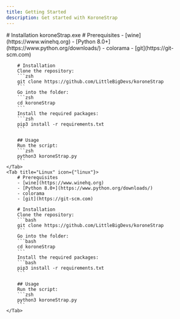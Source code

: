 ```yaml
---
title: Getting Started
description: Get started with KoroneStrap
---
```


<Tabs>
    <Tab title="Windows" icon={"windows"}>
        # Installation
        <Card title="Download latest release" icon="download" href="https://github.com/LittleBigDevs/koroneStrap/releases/latest/download/koroneStrap.exe">
            koroneStrap.exe
        </Card>
    </Tab>
    <Tab title="macOS" icon={"apple"}>
        # Prerequisites
        - [wine](https://www.winehq.org)
        - [Python 8.0+](https://www.python.org/downloads/)
        - colorama
        - [git](https://git-scm.com)

        # Installation
        Clone the repository:
        ```zsh
        git clone https://github.com/LittleBigDevs/koroneStrap
        ```
        Go into the folder:
        ```zsh
        cd koroneStrap
        ```
        Install the required packages:
        ```zsh
        pip3 install -r requirements.txt
        ```

        ## Usage
        Run the script:
        ```zsh
        python3 koroneStrap.py
        ```
    </Tab>
    <Tab title="Linux" icon={"linux"}>
        # Prerequisites
        - [wine](https://www.winehq.org)
        - [Python 8.0+](https://www.python.org/downloads/)
        - colorama
        - [git](https://git-scm.com)

        # Installation
        Clone the repository:
        ```bash
        git clone https://github.com/LittleBigDevs/koroneStrap
        ```
        Go into the folder:
        ```bash
        cd koroneStrap
        ```
        Install the required packages:
        ```bash
        pip3 install -r requirements.txt
        ```

        ## Usage
        Run the script:
        ```zsh
        python3 koroneStrap.py
        ```
    </Tab>
</Tabs>